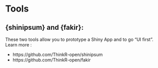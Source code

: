 # Tools {#tools}

## {shinipsum} and {fakir}:

These two tools allow you to prototype a Shiny App and to go "UI first". Learn more : 

+ https://github.com/ThinkR-open/shinipsum
+ https://github.com/ThinkR-open/fakir